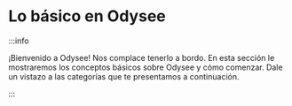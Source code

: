 # Lo básico en Odysee

:::info

¡Bienvenido a Odysee! Nos complace tenerlo a bordo. En esta sección le mostraremos los conceptos básicos sobre Odysee y cómo comenzar. Dale un vistazo a las categorías que te presentamos a continuación.

:::

<CategoryCards/>